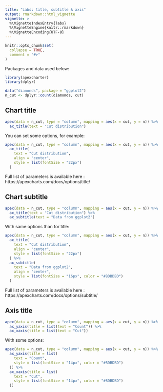 ---
title: "Labs: title, subtitle & axis"
output: rmarkdown::html_vignette
vignette: >
  %\VignetteIndexEntry{labs}
  %\VignetteEngine{knitr::rmarkdown}
  %\VignetteEncoding{UTF-8}
---

```{r, include = FALSE}
knitr::opts_chunk$set(
  collapse = TRUE,
  comment = "#>"
)
```


Packages and data used below:

```{r message=FALSE, warning=FALSE}
library(apexcharter)
library(dplyr)

data("diamonds", package = "ggplot2")
n_cut <- dplyr::count(diamonds, cut)
```


## Chart title

```{r}
apex(data = n_cut, type = "column", mapping = aes(x = cut, y = n)) %>% 
  ax_title(text = "Cut distribution")
```

You can set some options, for example:

```{r}
apex(data = n_cut, type = "column", mapping = aes(x = cut, y = n)) %>% 
  ax_title(
    text = "Cut distribution", 
    align = "center",
    style = list(fontSize = "22px")
  )
```


Full list of parameters is available here : https://apexcharts.com/docs/options/title/


## Chart subtitle

```{r}
apex(data = n_cut, type = "column", mapping = aes(x = cut, y = n)) %>% 
  ax_title(text = "Cut distribution") %>% 
  ax_subtitle(text = "Data from ggplot2")
```

With same options than for title:

```{r}
apex(data = n_cut, type = "column", mapping = aes(x = cut, y = n)) %>% 
  ax_title(
    text = "Cut distribution", 
    align = "center",
    style = list(fontSize = "22px")
  ) %>% 
  ax_subtitle(
    text = "Data from ggplot2", 
    align = "center",
    style = list(fontSize = "16px", color = "#BDBDBD")
  )
```

Full list of parameters is available here : https://apexcharts.com/docs/options/subtitle/


## Axis title

```{r}
apex(data = n_cut, type = "column", mapping = aes(x = cut, y = n)) %>% 
  ax_yaxis(title = list(text = "Count")) %>% 
  ax_xaxis(title = list(text = "Cut"))
```

With some options:

```{r}
apex(data = n_cut, type = "column", mapping = aes(x = cut, y = n)) %>% 
  ax_yaxis(title = list(
    text = "Count",
    style = list(fontSize = "14px", color = "#BDBDBD")
  )) %>% 
  ax_xaxis(title = list(
    text = "Cut", 
    style = list(fontSize = "14px", color = "#BDBDBD")
  ))
```




